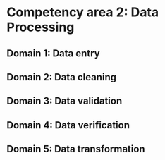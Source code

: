 # Competency area 2: Data Processing

## Domain 1: Data entry

## Domain 2: Data cleaning

## Domain 3: Data validation

## Domain 4: Data verification

## Domain 5: Data transformation

